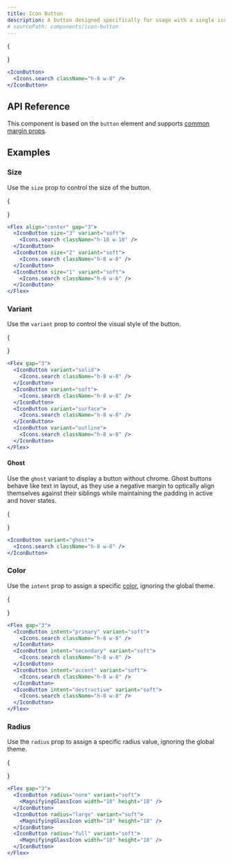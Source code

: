 ```yaml
---
title: Icon Button
description: A button designed specifically for usage with a single icon.
# sourcePath: components/icon-button
---
```


{<ComponentExample>

  <IconButton>
    <Icons.search className="h-8 w-8" />
  </IconButton>
</ComponentExample>}

```jsx live=true
<IconButton>
  <Icons.search className="h-8 w-8" />
</IconButton>
```

## API Reference

This component is based on the `button` element and supports [common margin props](/themes/docs/theme/layout#margin-props).

## Examples

### Size

Use the `size` prop to control the size of the button.

{<ComponentExample>

<Flex align="center" gap="3">
  <IconButton size="3" variant="soft">
    <Icons.search className="h-10 w-10" />
  </IconButton>
  <IconButton size="2" variant="soft">
    <Icons.search className="h-8 w-8" />
  </IconButton>
  <IconButton size="1" variant="soft">
    <Icons.search className="h-6 w-6" />
  </IconButton>
</Flex>
</ComponentExample>}

```jsx live=true
<Flex align="center" gap="3">
  <IconButton size="3" variant="soft">
    <Icons.search className="h-10 w-10" />
  </IconButton>
  <IconButton size="2" variant="soft">
    <Icons.search className="h-8 w-8" />
  </IconButton>
  <IconButton size="1" variant="soft">
    <Icons.search className="h-6 w-6" />
  </IconButton>
</Flex>
```

### Variant

Use the `variant` prop to control the visual style of the button.

{<ComponentExample>

<Flex gap="3">
  <IconButton variant="solid">
    <Icons.search className="h-8 w-8" />
  </IconButton>
  <IconButton variant="soft">
    <Icons.search className="h-8 w-8" />
  </IconButton>
  <IconButton variant="surface">
    <Icons.search className="h-8 w-8" />
  </IconButton>
  <IconButton variant="outline">
    <Icons.search className="h-8 w-8" />
  </IconButton>
</Flex>
</ComponentExample>}

```jsx live=true
<Flex gap="3">
  <IconButton variant="solid">
    <Icons.search className="h-8 w-8" />
  </IconButton>
  <IconButton variant="soft">
    <Icons.search className="h-8 w-8" />
  </IconButton>
  <IconButton variant="surface">
    <Icons.search className="h-8 w-8" />
  </IconButton>
  <IconButton variant="outline">
    <Icons.search className="h-8 w-8" />
  </IconButton>
</Flex>
```

#### Ghost

Use the `ghost` variant to display a button without chrome. Ghost buttons behave like text in layout, as they use a negative margin to optically align themselves against their siblings while maintaining the padding in active and hover states.

{<ComponentExample>

  <IconButton variant="ghost">
    <Icons.search className="h-8 w-8" />
  </IconButton>
</ComponentExample>}

```jsx live=true style="lineHeight: 0"
<IconButton variant="ghost">
  <Icons.search className="h-8 w-8" />
</IconButton>
```

### Color

Use the `intent` prop to assign a specific [color](/themes/docs/theme/color), ignoring the global theme.

{<ComponentExample>

<Flex gap="3">
  <IconButton intent="primary" variant="soft">
    <Icons.search className="h-8 w-8" />
  </IconButton>
  <IconButton intent="secondary" variant="soft">
    <Icons.search className="h-8 w-8" />
  </IconButton>
  <IconButton intent="accent" variant="soft">
    <Icons.search className="h-8 w-8" />
  </IconButton>
  <IconButton intent="destructive" variant="soft">
    <Icons.search className="h-8 w-8" />
  </IconButton>
</Flex>
</ComponentExample>}

```jsx live=true
<Flex gap="3">
  <IconButton intent="primary" variant="soft">
    <Icons.search className="h-8 w-8" />
  </IconButton>
  <IconButton intent="secondary" variant="soft">
    <Icons.search className="h-8 w-8" />
  </IconButton>
  <IconButton intent="accent" variant="soft">
    <Icons.search className="h-8 w-8" />
  </IconButton>
  <IconButton intent="destructive" variant="soft">
    <Icons.search className="h-8 w-8" />
  </IconButton>
</Flex>
```

### Radius

Use the `radius` prop to assign a specific radius value, ignoring the global theme.

{<ComponentExample>

<Flex gap="3">
  <IconButton radius="none" variant="soft">
    <Icons.search className="h-8 w-8" />
  </IconButton>
  <IconButton radius="large" variant="soft">
    <Icons.search className="h-8 w-8" />
  </IconButton>
  <IconButton radius="full" variant="soft">
    <Icons.search className="h-8 w-8" />
  </IconButton>
</Flex>
</ComponentExample>}

```jsx live=true
<Flex gap="3">
  <IconButton radius="none" variant="soft">
    <MagnifyingGlassIcon width="18" height="18" />
  </IconButton>
  <IconButton radius="large" variant="soft">
    <MagnifyingGlassIcon width="18" height="18" />
  </IconButton>
  <IconButton radius="full" variant="soft">
    <MagnifyingGlassIcon width="18" height="18" />
  </IconButton>
</Flex>
```
